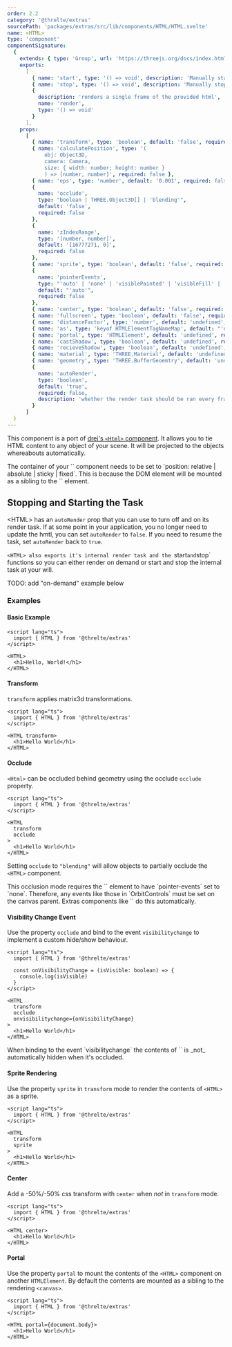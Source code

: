 ```yaml
---
order: 2.2
category: '@threlte/extras'
sourcePath: 'packages/extras/src/lib/components/HTML/HTML.svelte'
name: <HTML>
type: 'component'
componentSignature:
  {
    extends: { type: 'Group', url: 'https://threejs.org/docs/index.html#api/en/objects/Group' },
    exports:
      [
        { name: 'start', type: '() => void', description: 'Manually start the render task' },
        { name: 'stop', type: '() => void', description: 'Manually stop the render task' },
        {
          description: 'renders a single frame of the provided html',
          name: 'render',
          type: '() => void'
        }
      ],
    props:
      [
        { name: 'transform', type: 'boolean', default: 'false', required: false },
        { name: 'calculatePosition', type: '(
            obj: Object3D,
            camera: Camera,
            size: { width: number; height: number }
            ) => [number, number]', required: false },
        { name: 'eps', type: 'number', default: '0.001', required: false },
        {
          name: 'occlude',
          type: "boolean | THREE.Object3D[] | 'blending'",
          default: 'false',
          required: false
        },
        {
          name: 'zIndexRange',
          type: '[number, number]',
          default: '[16777271, 0]',
          required: false
        },
        { name: 'sprite', type: 'boolean', default: 'false', required: false },
        {
          name: 'pointerEvents',
          type: "'auto' | 'none' | 'visiblePainted' | 'visibleFill' | 'visibleStroke' | 'visible' | 'painted' | 'fill' | 'stroke' | 'all' | 'inherit'",
          default: "'auto'",
          required: false
        },
        { name: 'center', type: 'boolean', default: 'false', required: false },
        { name: 'fullscreen', type: 'boolean', default: 'false', required: false },
        { name: 'distanceFactor', type: 'number', default: 'undefined', required: false },
        { name: 'as', type: 'keyof HTMLElementTagNameMap', default: "'div'", required: false },
        { name: 'portal', type: 'HTMLElement', default: 'undefined', required: false },
        { name: 'castShadow', type: 'boolean', default: 'undefined', required: false },
        { name: 'recieveShadow', type: 'boolean', default: 'undefined', required: false },
        { name: 'material', type: 'THREE.Material', default: 'undefined', required: false },
        { name: 'geometry', type: 'THREE.BufferGeoemtry', default: 'undefined', required: false },
        {
          name: 'autoRender',
          type: 'boolean',
          default: 'true',
          required: false,
          description: 'whether the render task should be ran every frame'
        }
      ]
  }
---
```


This component is a port of [drei's `<Html>` component](https://github.com/pmndrs/drei#html). It allows you to tie HTML content to any object of your scene. It will be projected to the objects whereabouts automatically.

<Tip type="warning">
The container of your `<Canvas>` component needs to be set to `position: relative | absolute | sticky | fixed`. This is because the DOM element will be mounted as a sibling to the `<canvas>` element.
</Tip>

## Stopping and Starting the Task

\<HTML> has an `autoRender` prop that you can use to turn off and on its render task. If at some point in your application, you no longer need to update the hmtl, you can set `autoRender` to `false`. If you need to resume the task, set `autoRender` back to `true`.

<Example path="extras/html/basic" />

`<HTML> also exports it's internal render task and the `start`and`stop` functions so you can either render on demand or start and stop the internal task at your will.

TODO: add "on-demand" example below

### Examples

#### Basic Example

```svelte
<script lang="ts">
  import { HTML } from '@threlte/extras'
</script>

<HTML>
  <h1>Hello, World!</h1>
</HTML>
```

#### Transform

`transform` applies matrix3d transformations.

```svelte
<script lang="ts">
  import { HTML } from '@threlte/extras'
</script>

<HTML transform>
  <h1>Hello World</h1>
</HTML>
```

#### Occlude

`<Html>` can be occluded behind geometry using the occlude `occlude` property.

```svelte
<script lang="ts">
  import { HTML } from '@threlte/extras'
</script>

<HTML
  transform
  occlude
>
  <h1>Hello World</h1>
</HTML>
```

Setting `occlude` to `"blending"` will allow objects to partially occlude the `<HTML>` component.

<Tip type="warning">
This occlusion mode requires the `<canvas>` element to have `pointer-events` set to `none`.
Therefore, any events like those in `OrbitControls` must be set on the canvas parent. Extras components
like `<OrbitControls>` do this automatically.
</Tip>

<Example path="extras/html/phone" />

#### Visibility Change Event

Use the property `occlude` and bind to the event `visibilitychange` to implement a custom hide/show behaviour.

```svelte
<script lang="ts">
  import { HTML } from '@threlte/extras'

  const onVisibilityChange = (isVisible: boolean) => {
    console.log(isVisible)
  }
</script>

<HTML
  transform
  occlude
  onvisibilitychange={onVisibilityChange}
>
  <h1>Hello World</h1>
</HTML>
```

<Tip type="info">
When binding to the event `visibilitychange` the contents of `<HTML>` is _not_ automatically hidden when it's occluded.
</Tip>

#### Sprite Rendering

Use the property `sprite` in `transform` mode to render the contents of `<HTML>` as a sprite.

```svelte
<script lang="ts">
  import { HTML } from '@threlte/extras'
</script>

<HTML
  transform
  sprite
>
  <h1>Hello World</h1>
</HTML>
```

#### Center

Add a -50%/-50% css transform with `center` when _not_ in `transform` mode.

```svelte
<script lang="ts">
  import { HTML } from '@threlte/extras'
</script>

<HTML center>
  <h1>Hello World</h1>
</HTML>
```

#### Portal

Use the property `portal` to mount the contents of the `<HTML>` component on another `HTMLElement`.
By default the contents are mounted as a sibling to the rendering `<canvas>`.

```svelte
<script lang="ts">
  import { HTML } from '@threlte/extras'
</script>

<HTML portal={document.body}>
  <h1>Hello World</h1>
</HTML>
```
